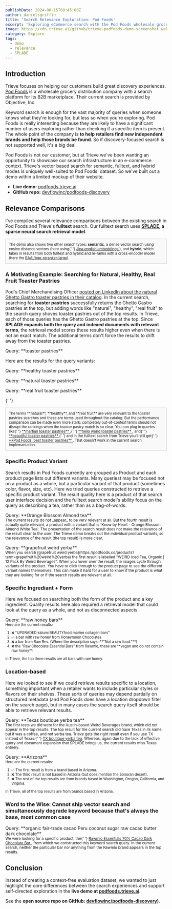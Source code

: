 ```yaml
---
publishDate: 2024-08-15T08:45:00Z
author: danielsgriffin
title: 'Search Relevance Exploration: Pod Foods'
excerpt: 'Exploring eCommerce search with the Pod Foods wholesale grocery distribution catalog.'
image: https://cdn.trieve.ai/github/trieve-podfoods-demo-screenshot.webp
category: Explore
tags:
  - demo
  - relevance
  - SPLADE
---
```



## Introduction

Trieve focuses on helping our customers build great discovery experiences. [Pod Foods](https://podfoods.co/) is a wholesale grocery distribution company with a search platform for its B2B marketplace. Their current search is provided by Objective, Inc.

Keyword search is enough for the vast majority of queries when someone knows what they're looking for, but less so when you're exploring. Pod Foods is really interesting because they are likely to have a significant number of users exploring rather than checking if a specific item is present. The whole point of the company is **to help retailers find new independent brands and help those brands be found**. So if discovery-focused search is not supported well, it's a big deal.

Pod Foods is not our customer, but at Trieve we've been wanting an opportunity to showcase our search infrastructure in an e-commerce context. Trieve's vector based search for semantic, fulltext, and hybrid modes is uniquely well-suited to Pod Foods' dataset. So we've built out a demo within a limited mockup of their website.

- **Live demo:** [podfoods.trieve.ai](https://podfoods.trieve.ai)
- **GitHub repo:** [devflowinc/podfoods-discovery](https://github.com/devflowinc/podfoods-discovery)

## Relevance Comparisons

I've compiled several relevance comparisons between the existing search in Pod Foods and Trieve's **fulltext** search. Our fulltext search uses **[SPLADE](https://github.com/naver/splade), a sparse neural search retrieval model**.

<div class="mx-5" style="background-color: #f9f9f9; border: 1px solid #ccc; padding: 10px; font-size: 0.8em;">
  <p style="margin: 0;">
    The demo also shows two other search types:
    <strong>semantic</strong>, a dense vector search using cosine distance vectors (here using{' '}
    <a href="https://jina.ai/news/jina-ai-launches-worlds-first-open-source-8k-text-embedding-rivaling-openai">
      Jina english embeddings
    </a>
    ), and <strong>hybrid</strong>, which takes in results from both fulltext and hybrid and re-ranks with a
    cross-encoder model (here the
    <a href="https://huggingface.co/BAAI/bge-reranker-large">BAAI/bge-reranker-large</a>).
  </p>
</div>

### A Motivating Example: Searching for Natural, Healthy, Real Fruit Toaster Pastries

Pod's Chief Merchandising Officer [posted on LinkedIn about the natural Ghetto Gastro toaster pastries in their catalog](https://www.linkedin.com/posts/peter-gialantzis-a14a1b88_cpg-naturalfoods-garbage-activity-7221838546095992832-Gxd0?utm_source=share&utm_medium=member_desktop). In the current search, searching for **toaster pastries** successfully returns the Ghetto Gastro pastries at the top, but adding words like "natural", "healthy", "real fruit" to the search query shoves toaster pastries out of the top results. In Trieve, each of those queries has the Ghetto Gastro pastries at the top. Since **SPLADE expands both the query and indexed documents with relevant terms**, the retrieval model scores these results higher even when there is not an exact match. The additional terms don't force the results to drift away from the toaster pastries.

<p style="margin-bottom: 0px;">Query: **toaster pastries**</p>

<ImageComparison
  query="toaster pastries"
  size="large"
  leftImageSrc="https://trieve.b-cdn.net/blog/podfoods-relevance-blog/podfoods-objective_toaster_pastries_2024_08_06.png"
  rightImageSrc="https://trieve.b-cdn.net/blog/podfoods-relevance-blog/podfoods-trieve_toaster_pastries_2024_08_06.png"
  leftImageAlt="podfoods-objective_toaster_pastries_2024_08_06"
  rightImageAlt="podfoods-trieve_toaster_pastries_2024_08_06"
  leftCaption="Current"
  rightCaption="Trieve"
  leftLink="https://podfoods.co/products?term=toaster%20pastries"
  rightLink="https://podfoods.trieve.ai/?term=toaster%20pastries"
/>

<span>Here are the results for the query variants:</span>

<p style="margin-bottom: 0px;">Query: **healthy toaster pastries**</p>

<ImageComparison
  query="healthy toaster pastries"
  size="medium"
  leftImageSrc="https://trieve.b-cdn.net/blog/podfoods-relevance-blog/podfoods-objective_healthy_toaster_pastries_2024_08_06.png"
  rightImageSrc="https://trieve.b-cdn.net/blog/podfoods-relevance-blog/podfoods-trieve_healthy_toaster_pastries_2024_08_06.png"
  leftImageAlt="podfoods-objective_healthy_toaster_pastries_2024_08_06"
  rightImageAlt="podfoods-trieve_healthy_toaster_pastries_2024_08_06"
  leftCaption="Current"
  rightCaption="Trieve"
  leftLink="https://podfoods.co/products?term=healthy%20toaster%20pastries"
  rightLink="https://podfoods.trieve.ai/?term=healthy%20toaster%20pastries"
/>

<p style="margin-bottom: 0px;">Query: **natural toaster pastries**</p>

<ImageComparison
  query="natural toaster pastries"
  size="medium"
  leftImageSrc="https://trieve.b-cdn.net/blog/podfoods-relevance-blog/podfoods-objective_natural_toaster_pastries_2024_08_06.png"
  rightImageSrc="https://trieve.b-cdn.net/blog/podfoods-relevance-blog/podfoods-trieve_natural_toaster_pastries_2024_08_06.png"
  leftImageAlt="podfoods-objective_natural_toaster_pastries_2024_08_06"
  rightImageAlt="podfoods-trieve_natural_toaster_pastries_2024_08_06"
  leftCaption="Current"
  rightCaption="Trieve"
  leftLink="https://podfoods.co/products?term=natural%20toaster%20pastries"
  rightLink="https://podfoods.trieve.ai/?term=natural%20toaster%20pastries"
/>

<p style="margin-bottom: 0px;">Query: **real fruit toaster pastries**</p>

<ImageComparison
  query="real fruit toaster pastries"
  size="medium"
  leftImageSrc="https://trieve.b-cdn.net/blog/podfoods-relevance-blog/podfoods-objective_real_fruit_toaster_pastries_2024_08_06.png"
  rightImageSrc="https://trieve.b-cdn.net/blog/podfoods-relevance-blog/podfoods-trieve_real_fruit_toaster_pastries_2024_08_06.png"
  leftImageAlt="podfoods-objective_real_fruit_toaster_pastries_2024_08_06"
  rightImageAlt="podfoods-trieve_real_fruit_toaster_pastries_2024_08_06"
  leftCaption="Current"
  rightCaption="Trieve"
  leftLink="https://podfoods.co/products?term=real%20fruit%20toaster%20pastries"
  rightLink="https://podfoods.trieve.ai/?term=real%20fruit%20toaster%20pastries"
/>

{' '}

<div class="mx-10" style="background-color: #f9f9f9; border: 1px solid #ccc; padding: 10px; font-size: 0.8em;">
  <p style="margin: 0;">
    The terms **natural**, **healthy**, and **real fruit** are very relevant to the toaster pastries searches and these
    are terms used throughout the catalog. But the performance comparison can be made even more stark: completely
    out-of-context terms should not disrupt the rankings when the toaster pastry match is so clear. You can plug in
    queries like{' '}
    <a href="https://podfoods.trieve.ai/?term=martian+toaster+pastries" target="_blank">
      **martian toaster pastries**
    </a>
    ,{' '}
    <a href="https://podfoods.trieve.ai/?term=hello+world+toaster+pastries" target="_blank">
      **hello world toaster pastries**
    </a>
    , and{' '}
    <a href="https://podfoods.trieve.ai/?term=beautiful+toaster+pastries" target="_blank">
      **beautiful toaster pastries**
    </a>{' '}
    and in the fulltext search from Trieve you'll still get{' '}
    <a href="https://podfoods.trieve.ai/?term=Pod+Foods'+best+toaster+pastries" target="_blank">
      **Pod Foods' best toaster pastries**
    </a>
    . That doesn't work in the current search implemantation.
  </p>
</div>

### Specific Product Variant

Search results in Pod Foods currently are grouped as Product and each product page lists out different variants. Many queriest may be focused not on a product as a whole, but a particular variant of that product (sometimes color, flavor, size, etc). Here we tried queries constructed to retrieve a specific product variant. The result quality here is a product of that search user interface decision and the fulltext search model's ability focus on the query as describing a tea, rather than as a bag-of-words.

<p style="margin-bottom: 0px;">Query: **Orange Blossom Almond tea**</p>

<small>
  The current results do not _appear_ to be very relevant at all. But the fourth result is actually quite relevant, a
  product with a variant that is 'Know by Heart - Orange Blossom Almond White Tea'. The presentation of the search
  result does not make the relevance of the result clear to the user. The Trieve demo breaks out the individual product
  variants, so the relevance of the result (the top result) is more clear.
</small>

<ImageComparison
  query="Orange Blossom Almond tea"
  size="medium"
  leftImageSrc="https://trieve.b-cdn.net/blog/podfoods-relevance-blog/podfoods-objective_Orange_Blossom_Almond_tea_2024_08_06.png"
  rightImageSrc="https://trieve.b-cdn.net/blog/podfoods-relevance-blog/podfoods-trieve_Orange_Blossom_Almond_tea_2024_08_06.png"
  leftImageAlt="podfoods-objective_Orange_Blossom_Almond_tea_2024_08_06"
  rightImageAlt="podfoods-trieve_Orange_Blossom_Almond_tea_2024_08_06"
  leftCaption="Current"
  rightCaption="Trieve"
  leftLink="https://podfoods.co/products?term=Orange%20Blossom%20Almond%20tea"
  rightLink="https://podfoods.trieve.ai/?term=Orange%20Blossom%20Almond%20tea"
/>

<p style="margin-bottom: 0px;">Query: **grapefruit weird yerba**</p>

<small>
  When you search [grapefruit weird yerba](https://podfoods.co/products?term=grapefruit%20weird%20yerba) the first
  result is labelled "WEIRD Iced Tea, Organic | 12 Pack By Weird Beverages". When you hover over the result, the images
  cycle through variants of the product. You have to click through to the product page to see the different variant
  names themselves. This can make it hard for a user to know if the product is what they are looking for or if the
  search results are relevant at all.
</small>

<ImageComparison
  query="grapefruit weird yerba"
  size="medium"
  leftImageSrc="https://trieve.b-cdn.net/blog/podfoods-relevance-blog/podfoods-objective_grapefruit_weird_yerba_2024_08_06.png"
  rightImageSrc="https://trieve.b-cdn.net/blog/podfoods-relevance-blog/podfoods-trieve_grapefruit_weird_yerba_2024_08_06.png"
  leftImageAlt="podfoods-objective_grapefruit_weird_yerba_2024_08_06"
  rightImageAlt="podfoods-trieve_grapefruit_weird_yerba_2024_08_06"
  leftCaption="Current"
  rightCaption="Trieve"
  leftLink="https://podfoods.co/products?term=grapefruit%20weird%20yerba"
  rightLink="https://podfoods.trieve.ai/?term=grapefruit%20weird%20yerba"
/>

### Specific Ingrediant + Form

Here we focused on searching both the form of the product and a key ingredient. Quality results here also required a retrieval model that could look at the query as a whole, and not as disconnected aspects.

<p style="margin-bottom: 0px;">Query: **raw honey bars**</p>

<div class="mx-10" style="font-size: 0.8em;">
  Here are the current results:
  <ol style="list-style-type: decimal;">
    <li>❌ "UPGRADED kalumi BEAUTYfood marine collagen bars"</li>
    <li>✅ a bar with raw honey from Honeymoon Chocolates</li>
    <li>❌ a bar from Raw Rev. (Where the description says: **"Not a raw food."**)</li>
    <li>❌ the "Raw Chocolate Essential Bars" from Rawmio, these are **vegan and do not contain raw honey**.</li>
  </ol>
  In Trieve, the top three results are all bars with raw honey.
</div>

<ImageComparison
  query="raw honey bars"
  size="medium"
  leftImageSrc="https://trieve.b-cdn.net/blog/podfoods-relevance-blog/podfoods-objective_raw_honey_bars_2024_08_06.png"
  rightImageSrc="https://trieve.b-cdn.net/blog/podfoods-relevance-blog/podfoods-trieve_raw_honey_bars_2024_08_06.png"
  leftImageAlt="podfoods-objective_raw_honey_bars_2024_08_06"
  rightImageAlt="podfoods-trieve_raw_honey_bars_2024_08_06"
  leftCaption="Current"
  rightCaption="Trieve"
  leftLink="https://podfoods.co/products?term=raw%20honey%20bars"
  rightLink="https://podfoods.trieve.ai/?term=raw%20honey%20bars"
/>

### Location-based

Here we looked to see if we could retrieve results specific to a location, something important when a retailer wants to include particular styles or flavors on their shelves. These sorts of queries may depend partially on structured metadata (and Pod Foods does have a location dropdown filter on the search page), but in many cases the search query itself should be able to retrieve relevant results.

<p style="margin-bottom: 0px;">Query: **Texas boutique yerba tea**</p>

<small>
  The first tests we did were for the Austin-based Weird Beverages brand, which did not appear in the top results. The
  top result for the current search did have Texas in its name, but it was a coffee, and not yerba tea. Trieve gets the
  right result even if you use TX instead of Texas:{' '}
  <a href="https://podfoods.trieve.ai/?term=TX%20boutique%20yerba%20tea">TX boutique yerba tea</a>. Whereas, again due
  to the lack of effective query and document expansion that SPLADE brings us, the current results miss Texas entirely.
</small>

<ImageComparison
  query="Texas boutique yerba tea"
  size="medium"
  leftImageSrc="https://trieve.b-cdn.net/blog/podfoods-relevance-blog/podfoods-objective_Texas_boutique_yerba_tea_2024_08_14.png"
  rightImageSrc="https://trieve.b-cdn.net/blog/podfoods-relevance-blog/podfoods-trieve_Texas_boutique_yerba_tea_2024_08_14.png"
  leftImageAlt="podfoods-objective_Texas_boutique_tea_yerba_2024_08_13"
  rightImageAlt="podfoods-trieve_Texas_boutique_tea_yerba_2024_08_13"
  leftCaption="Current"
  rightCaption="Trieve"
  leftLink="https://podfoods.co/products?term=Texas%20boutique%20yerba%20tea"
  rightLink="https://podfoods.trieve.ai/?term=Texas%20boutique%20yerba%20tea"
/>

<p style="margin-bottom: 0px;">Query: **Arizona**</p>

<div class="mx-10" style="font-size: 0.8em;">
  Here are the current results:
  <ol style="list-style-type: decimal;">
    <li>✅ The first result is from a brand based in Arizona.</li>
    <li>❌ The third result is not based in Arizona (but does mention the Sonoran desert).</li>
    <li>❌ The rest of the top results are from brands based in Washington, Oregon, California, and Virginia.</li>
  </ol>
  In Trieve, all of the top results are from brands based in Arizona.
</div>

<ImageComparison
  query="Arizona"
  size="medium"
  leftImageSrc="https://trieve.b-cdn.net/blog/podfoods-relevance-blog/podfoods-objective_Arizona_2024_08_06.png"
  rightImageSrc="https://trieve.b-cdn.net/blog/podfoods-relevance-blog/podfoods-trieve_Arizona_2024_08_06.png"
  leftImageAlt="podfoods-objective_Arizona_2024_08_06"
  rightImageAlt="podfoods-trieve_Arizona_2024_08_06"
  leftCaption="Current"
  rightCaption="Trieve"
  leftLink="https://podfoods.co/products?term=Arizona"
  rightLink="https://podfoods.trieve.ai/?term=Arizona"
/>

### Word to the Wise: Cannot ship vector search and simultaneously degrade keyword because that's always the base, most common case

<p style="margin-bottom: 0px;">
  Query: **organic fair-trade cacao Peru coconut sugar raw cacao butter dark chocolate**
</p>

<small>
  We were looking for a specific product, the{' '}
  <a href="https://podfoods.co/raw-chocolate-essential-bars-rawmio-p10945.html?sku=26894-raw-chocolate-essential-bar-mint&i=765851">
    Rawmio Essentials 70% Cacao Dark Chocolate Bar
  </a>
  , from which we constructed this keyword search query. In the current search, neither the particular bar nor anything
  from the Rawmio brand appears in the top results.
</small>

<ImageComparison
  query="organic fair-trade cacao Peru coconut sugar raw cacao butter dark chocolate"
  size="medium"
  leftImageSrc="https://trieve.b-cdn.net/blog/podfoods-relevance-blog/podfoods-objective_organic_fair-trade_cacao_Peru_coconut_sugar_raw_cacao_butter_dark_chocolate_2024_08_06.png"
  rightImageSrc="https://trieve.b-cdn.net/blog/podfoods-relevance-blog/podfoods-trieve_organic_fair-trade_cacao_Peru_coconut_sugar_raw_cacao_butter_dark_chocolate_2024_08_06.png"
  leftImageAlt="podfoods-objective_organic_fair-trade_cacao_Peru_coconut_sugar_raw_cacao_butter_dark_chocolate_2024_08_06"
  rightImageAlt="podfoods-trieve_organic_fair-trade_cacao_Peru_coconut_sugar_raw_cacao_butter_dark_chocolate_2024_08_06"
  leftCaption="Current"
  rightCaption="Trieve"
  leftLink="https://podfoods.co/products?term=organic%20fair-trade%20cacao%20Peru%20coconut%20sugar%20raw%20cacao%20butter%20dark%20chocolate"
  rightLink="https://podfoods.trieve.ai/?term=organic%20fair-trade%20cacao%20Peru%20coconut%20sugar%20raw%20cacao%20butter%20dark%20chocolate"
/>

## Conclusion

Instead of creating a context-free evaluation dataset, we wanted to just highlight the core differences between the search experiences and support self-directed exploration in the **live demo at [podfoods.trieve.ai](https://podfoods.trieve.ai)**.

See the **open source repo on GitHub: [devflowinc/podfoods-discovery](https://github.com/devflowinc/podfoods-discovery))**.
